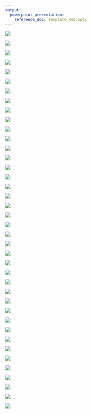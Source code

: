 ```yaml
---
output: 
  powerpoint_presentation:
    reference_doc: Template_Rmd.pptx
---
```


![](/Users/Ryohei/Dropbox/Presentation/2019/191028_PSJM/Slide_Symposium/Slide01.png)

![](/Users/Ryohei/Dropbox/Presentation/2019/191028_PSJM/Slide_Symposium/Slide02.png)

![](/Users/Ryohei/Dropbox/Presentation/2019/191028_PSJM/Slide_Symposium/Slide03.png)

![](/Users/Ryohei/Dropbox/Presentation/2019/191028_PSJM/Slide_Symposium/Slide04.png)

![](/Users/Ryohei/Dropbox/Presentation/2019/191028_PSJM/Slide_Symposium/Slide05.png)

![](/Users/Ryohei/Dropbox/Presentation/2019/191028_PSJM/Slide_Symposium/Slide06.png)

![](/Users/Ryohei/Dropbox/Presentation/2019/191028_PSJM/Slide_Symposium/Slide07.png)

![](/Users/Ryohei/Dropbox/Presentation/2019/191028_PSJM/Slide_Symposium/Slide08.png)

![](/Users/Ryohei/Dropbox/Presentation/2019/191028_PSJM/Slide_Symposium/Slide09.png)

![](/Users/Ryohei/Dropbox/Presentation/2019/191028_PSJM/Slide_Symposium/Slide10.png)

![](/Users/Ryohei/Dropbox/Presentation/2019/191028_PSJM/Slide_Symposium/Slide11.png)

![](/Users/Ryohei/Dropbox/Presentation/2019/191028_PSJM/Slide_Symposium/Slide12.png)

![](/Users/Ryohei/Dropbox/Presentation/2019/191028_PSJM/Slide_Symposium/Slide13.png)

![](/Users/Ryohei/Dropbox/Presentation/2019/191028_PSJM/Slide_Symposium/Slide14.png)

![](/Users/Ryohei/Dropbox/Presentation/2019/191028_PSJM/Slide_Symposium/Slide15.png)

![](/Users/Ryohei/Dropbox/Presentation/2019/191028_PSJM/Slide_Symposium/Slide16.png)

![](/Users/Ryohei/Dropbox/Presentation/2019/191028_PSJM/Slide_Symposium/Slide17.png)

![](/Users/Ryohei/Dropbox/Presentation/2019/191028_PSJM/Slide_Symposium/Slide18.png)

![](/Users/Ryohei/Dropbox/Presentation/2019/191028_PSJM/Slide_Symposium/Slide19.png)

![](/Users/Ryohei/Dropbox/Presentation/2019/191028_PSJM/Slide_Symposium/Slide20.png)

![](/Users/Ryohei/Dropbox/Presentation/2019/191028_PSJM/Slide_Symposium/Slide21.png)

![](/Users/Ryohei/Dropbox/Presentation/2019/191028_PSJM/Slide_Symposium/Slide22.png)

![](/Users/Ryohei/Dropbox/Presentation/2019/191028_PSJM/Slide_Symposium/Slide23.png)

![](/Users/Ryohei/Dropbox/Presentation/2019/191028_PSJM/Slide_Symposium/Slide24.png)

![](/Users/Ryohei/Dropbox/Presentation/2019/191028_PSJM/Slide_Symposium/Slide25.png)

![](/Users/Ryohei/Dropbox/Presentation/2019/191028_PSJM/Slide_Symposium/Slide26.png)

![](/Users/Ryohei/Dropbox/Presentation/2019/191028_PSJM/Slide_Symposium/Slide27.png)

![](/Users/Ryohei/Dropbox/Presentation/2019/191028_PSJM/Slide_Symposium/Slide28.png)

![](/Users/Ryohei/Dropbox/Presentation/2019/191028_PSJM/Slide_Symposium/Slide29.png)

![](/Users/Ryohei/Dropbox/Presentation/2019/191028_PSJM/Slide_Symposium/Slide30.png)

![](/Users/Ryohei/Dropbox/Presentation/2019/191028_PSJM/Slide_Symposium/Slide31.png)

![](/Users/Ryohei/Dropbox/Presentation/2019/191028_PSJM/Slide_Symposium/Slide32.png)

![](/Users/Ryohei/Dropbox/Presentation/2019/191028_PSJM/Slide_Symposium/Slide33.png)

![](/Users/Ryohei/Dropbox/Presentation/2019/191028_PSJM/Slide_Symposium/Slide34.png)

![](/Users/Ryohei/Dropbox/Presentation/2019/191028_PSJM/Slide_Symposium/Slide35.png)

![](/Users/Ryohei/Dropbox/Presentation/2019/191028_PSJM/Slide_Symposium/Slide36.png)

![](/Users/Ryohei/Dropbox/Presentation/2019/191028_PSJM/Slide_Symposium/Slide37.png)

![](/Users/Ryohei/Dropbox/Presentation/2019/191028_PSJM/Slide_Symposium/Slide38.png)

![](/Users/Ryohei/Dropbox/Presentation/2019/191028_PSJM/Slide_Symposium/Slide39.png)

![](/Users/Ryohei/Dropbox/Presentation/2019/191028_PSJM/Slide_Symposium/Slide40.png)